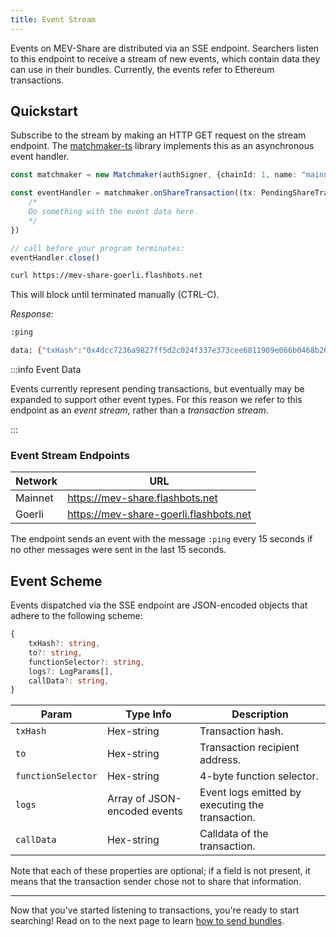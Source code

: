 ```yaml
---
title: Event Stream
---
```



Events on MEV-Share are distributed via an SSE endpoint. Searchers listen to this endpoint to receive a stream of new events, which contain data they can use in their bundles. Currently, the events refer to Ethereum transactions.

## Quickstart

Subscribe to the stream by making an HTTP GET request on the stream endpoint. The [matchmaker-ts](https://npmjs.com/@flashbots/matchmaker-ts) library implements this as an asynchronous event handler.

<Tabs>
<TabItem value="ts" label="matchmaker-ts">

```typescript
const matchmaker = new Matchmaker(authSigner, {chainId: 1, name: "mainnet"})

const eventHandler = matchmaker.onShareTransaction((tx: PendingShareTransaction) => {
    /*
    Do something with the event data here.
    */
})

// call before your program terminates:
eventHandler.close()
```

</TabItem>
<TabItem value="sh" label="curl">

```sh
curl https://mev-share-goerli.flashbots.net
```

This will block until terminated manually (CTRL-C).

_Response:_

```sh
:ping

data: {"txHash":"0x4dcc7236a9827ff5d2c024f337e373cee6811909e066b0468b26cc56d5d6279f","to":"0x0000c335bc9d5d1af0402cad63fa7f258363d71a","functionSelector":"0x696d2073","logs":null,"callData":"0x696d20736861726969696969696e67"}
```

</TabItem>
</Tabs>

:::info Event Data

Events currently represent pending transactions, but eventually may be expanded to support other event types. For this reason we refer to this endpoint as an _event stream_, rather than a _transaction stream_.

:::

### Event Stream Endpoints

| Network | URL |
|-|-|
| Mainnet | https://mev-share.flashbots.net |
| Goerli | https://mev-share-goerli.flashbots.net |

The endpoint sends an event with the message `:ping` every 15 seconds if no other messages were sent in the last 15 seconds.

## Event Scheme

Events dispatched via the SSE endpoint are JSON-encoded objects that adhere to the following scheme:

```typescript
{
    txHash?: string,
    to?: string,
    functionSelector?: string,
    logs?: LogParams[],
    callData?: string,
}
```

| Param | Type Info | Description |
|-|-|-|
| `txHash` | Hex-string | Transaction hash. |
| `to` | Hex-string | Transaction recipient address. |
| `functionSelector` | Hex-string | 4-byte function selector. |
| `logs` | Array of JSON-encoded events | Event logs emitted by executing the transaction. |
| `callData` | Hex-string | Calldata of the transaction. |

Note that each of these properties are optional; if a field is not present, it means that the transaction sender chose not to share that information.

---

Now that you've started listening to transactions, you're ready to start searching! Read on to the next page to learn [how to send bundles](/flashbots-mev-share/searchers/sending-bundles).
